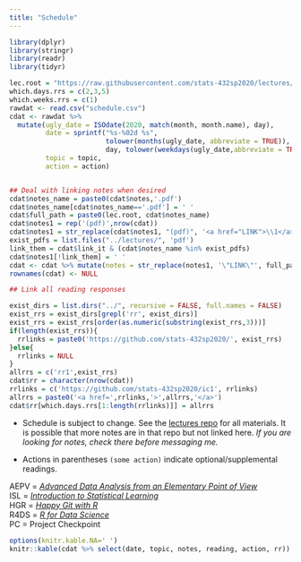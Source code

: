 ```yaml
---
title: "Schedule"
---
```


```r
library(dplyr)
library(stringr)
library(readr)
library(tidyr)

lec.root = "https://raw.githubusercontent.com/stats-432sp2020/lectures/master/"
which.days.rrs = c(2,3,5)
which.weeks.rrs = c(1)
rawdat <- read.csv("schedule.csv")
cdat <- rawdat %>%
  mutate(ugly_date = ISOdate(2020, match(month, month.name), day),
         date = sprintf("%s-%02d %s",
                        tolower(months(ugly_date, abbreviate = TRUE)),
                        day, tolower(weekdays(ugly_date,abbreviate = TRUE))),
         topic = topic,
         action = action)


## Deal with linking notes when desired
cdat$notes_name = paste0(cdat$notes,'.pdf')
cdat$notes_name[cdat$notes_name=='.pdf'] = ' '
cdat$full_path = paste0(lec.root, cdat$notes_name)
cdat$notes1 = rep('(pdf)',nrow(cdat))
cdat$notes1 = str_replace(cdat$notes1, "(pdf)", '<a href="LINK">\\1</a>')
exist_pdfs = list.files("../lectures/", 'pdf')
link_them = cdat$link_it & (cdat$notes_name %in% exist_pdfs)
cdat$notes1[!link_them] = ' '
cdat <- cdat %>% mutate(notes = str_replace(notes1, '\"LINK\"', full_path))
rownames(cdat) <- NULL

## Link all reading responses

exist_dirs = list.dirs("../", recursive = FALSE, full.names = FALSE)
exist_rrs = exist_dirs[grepl('rr', exist_dirs)]
exist_rrs = exist_rrs[order(as.numeric(substring(exist_rrs,3)))]
if(length(exist_rrs)){ 
  rrlinks = paste0('https://github.com/stats-432sp2020/', exist_rrs)
}else{ 
  rrlinks = NULL
}
allrrs = c('rr1',exist_rrs)
cdat$rr = character(nrow(cdat))
rrlinks = c('https://github.com/stats-432sp2020/ic1', rrlinks)
allrrs = paste0('<a href=',rrlinks,'>',allrrs,'</a>')
cdat$rr[which.days.rrs[1:length(rrlinks)]] = allrrs
```


* Schedule is subject to change. See the [lectures repo](https://github.com/stats-432sp2018/lectures) for all materials. It is possible that more notes are in that repo but not linked here. _If you are looking for notes, check there before messaging me._  

* Actions in parentheses `(some action)` indicate optional/supplemental readings.

AEPV = [_Advanced Data Analysis from an Elementary Point of View_](http://www.stat.cmu.edu/~cshalizi/ADAfaEPoV/ADAfaEPoV.pdf)  
ISL = [_Introduction to Statistical Learning_](http://www-bcf.usc.edu/~gareth/ISL/)  
HGR = [_Happy Git with R_](http://happygitwithr.com/)  
R4DS = [_R for Data Science_](http://r4ds.had.co.nz)  
PC = Project Checkpoint

```r
options(knitr.kable.NA=' ')
knitr::kable(cdat %>% select(date, topic, notes, reading, action, rr))
```
